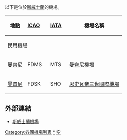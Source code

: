 {{NoteTA
|1=zh-hans:斯威士兰; zh-hant:斯威士蘭; zh-tw:史瓦帝尼;
|2=zh-hans:姆斯瓦蒂; zh-hant:姆斯瓦蒂; zh-tw:恩史瓦帝;
}}
以下是位於[[斯威士蘭|斯威士蘭]]的機場。
{{未完成列表|date=2020年4月}}
{| border=0 cellpadding=3 cellspacing=1
|- valign=top align=left
! 地點 !! [[ICAO|ICAO]]     !! [[IATA|IATA]]   !! 機場名稱
|- bgcolor=#dcdcdc
! colspan=4 align=left | 民用機場
|- valign=top
| [[曼齊尼|曼齊尼]] || FDMS || MTS || [[曼齊尼機場|曼齊尼機場]]
|- valign=top
| [[曼齊尼|曼齊尼]] || FDSK || SHO || [[恩史瓦帝三世國際機場|恩史瓦帝三世國際機場]]
|}

==外部連結==
*[https://web.archive.org/web/20090306011703/http://worldaerodata.com/countries/Swaziland.php 斯威士蘭機場]

{{非洲题目|机场列表}}
[[Category:各國機場列表|Category:各國機場列表]]
[[Category:斯威士蘭機場|*]]
[[Category:史瓦帝尼交通|空]]